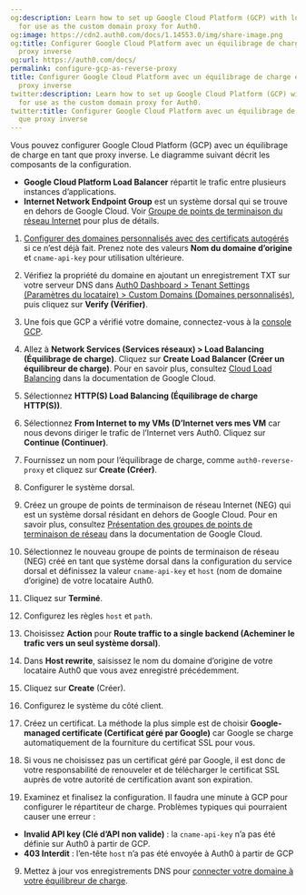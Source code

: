 ```yaml
---
og:description: Learn how to set up Google Cloud Platform (GCP) with load balancing
  for use as the custom domain proxy for Auth0.
og:image: https://cdn2.auth0.com/docs/1.14553.0/img/share-image.png
og:title: Configurer Google Cloud Platform avec un équilibrage de charge en tant que
  proxy inverse
og:url: https://auth0.com/docs/
permalink: configure-gcp-as-reverse-proxy
title: Configurer Google Cloud Platform avec un équilibrage de charge en tant que
  proxy inverse
twitter:description: Learn how to set up Google Cloud Platform (GCP) with load balancing
  for use as the custom domain proxy for Auth0.
twitter:title: Configurer Google Cloud Platform avec un équilibrage de charge en tant
  que proxy inverse
---
```




Vous pouvez configurer Google Cloud Platform (GCP) avec un équilibrage de charge en tant que proxy inverse. Le diagramme suivant décrit les composants de la configuration.

* **Google Cloud Platform Load Balancer** répartit le trafic entre plusieurs instances d’applications.
* **Internet Network Endpoint Group** est un système dorsal qui se trouve en dehors de Google Cloud. Voir [Groupe de points de terminaison du réseau Internet](https://cloud.google.com/load-balancing/docs/negs/internet-neg-concepts) pour plus de détails.

1. [Configurer des domaines personnalisés avec des certificats autogérés](/custom-domains/self-managed-certificates) si ce n’est déjà fait. Prenez note des valeurs **Nom du domaine d’origine** et `cname-api-key` pour utilisation ultérieure.
2. Vérifiez la propriété du domaine en ajoutant un enregistrement TXT sur votre serveur DNS dans [Auth0 Dashboard > Tenant Settings (Paramètres du locataire) > Custom Domains (Domaines personnalisés)](%24%7Bmanage_url%7D/#/tenant/custom_domains), puis cliquez sur **Verify (Vérifier)**.
3. Une fois que GCP a vérifié votre domaine, connectez-vous à la [console GCP](https://console.cloud.google.com).
4. Allez à **Network Services (Services réseaux) > Load Balancing (Équilibrage de charge)**. Cliquez sur **Create Load Balancer (Créer un équilibreur de charge)**. Pour en savoir plus, consultez [Cloud Load Balancing](https://cloud.google.com/load-balancing/docs) dans la documentation de Google Cloud.

1. Sélectionnez **HTTP(S) Load Balancing (Équilibrage de charge HTTP(S))**.
2. Sélectionnez **From Internet to my VMs (D’Internet vers mes VM** car nous devons diriger le trafic de l’Internet vers Auth0. Cliquez sur **Continue (Continuer)**.
3. Fournissez un nom pour l’équilibrage de charge, comme `auth0-reverse-proxy` et cliquez sur **Create (Créer)**.
5. Configurer le système dorsal.

1. Créez un groupe de points de terminaison de réseau Internet (NEG) qui est un système dorsal résidant en dehors de Google Cloud. Pour en savoir plus, consultez [Présentation des groupes de points de terminaison de réseau](https://cloud.google.com/load-balancing/docs/negs/internet-neg-concepts) dans la documentation de Google Cloud.
2. Sélectionnez le nouveau groupe de points de terminaison de réseau (NEG) créé en tant que système dorsal dans la configuration du service dorsal et définissez la valeur `cname-api-key` et `host` (nom de domaine d’origine) de votre locataire Auth0.
3. Cliquez sur **Terminé**.
6. Configurez les règles `host` et `path`.

1. Choisissez **Action** pour **Route traffic to a single backend (Acheminer le trafic vers un seul système dorsal)**.
2. Dans **Host rewrite**, saisissez le nom du domaine d’origine de votre locataire Auth0 que vous avez enregistré précédemment.
3. Cliquez sur **Create** (Créer).
7. Configurez le système du côté client.

1. Créez un certificat. La méthode la plus simple est de choisir **Google-managed certificate (Certificat géré par Google)** car Google se charge automatiquement de la fourniture du certificat SSL pour vous.
2. Si vous ne choisissez pas un certificat géré par Google, il est donc de votre responsabilité de renouveler et de télécharger le certificat SSL auprès de votre autorité de certification avant son expiration.
8. Examinez et finalisez la configuration. 
Il faudra une minute à GCP pour configurer le répartiteur de charge. Problèmes typiques qui pourraient causer une erreur :

* **Invalid API key (Clé d’API non valide)** : la `cname-api-key` n’a pas été définie sur Auth0 à partir de GCP.
* **403 Interdit** : l’en-tête `host` n’a pas été envoyée à Auth0 à partir de GCP
9. Mettez à jour vos enregistrements DNS pour [connecter votre domaine à votre équilibreur de charge](https://cloud.google.com/load-balancing/docs/https/setup-global-ext-https-external-backend#update_dns).